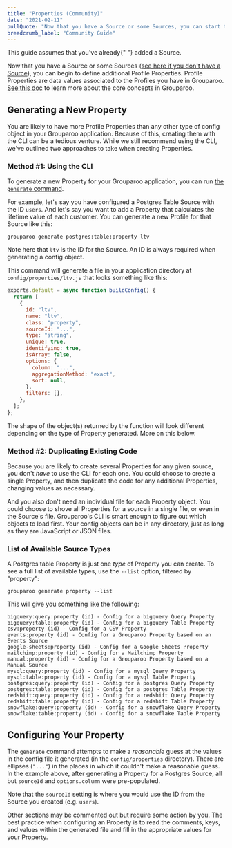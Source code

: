 ```yaml
---
title: "Properties (Community)"
date: "2021-02-11"
pullQuote: "Now that you have a Source or some Sources, you can start to define Profile Properties. Profile Properties are data values associated to the Profiles you have in Grouparoo."
breadcrumb_label: "Community Guide"
---
```


<ConfigToggle edition="community" section="properties" />

<Alert variant="warning">
  This guide assumes that you've already{" "}
  <Link href="/docs/config/sources/community">added a Source</Link>.
</Alert>

Now that you have a Source or some Sources ([see here if you don't have a Source](/docs/config/sources/community)), you can begin to define additional Profile Properties. Profile Properties are data values associated to the Profiles you have in Grouparoo. [See this doc](/docs/getting-started/product-concepts) to learn more about the core concepts in Grouparoo.

## Generating a New Property

You are likely to have more Profile Properties than any other type of config object in your Grouparoo application. Because of this, creating them with the CLI can be a tedious venture. While we still recommend using the CLI, we've outlined two approaches to take when creating Properties.

### Method #1: Using the CLI

To generate a new Property for your Grouparoo application, you can run [the `generate` command](/docs/cli/config#generate).

For example, let's say you have configured a Postgres Table Source with the ID `users`. And let's say you want to add a Property that calculates the lifetime value of each customer. You can generate a new Profile for that Source like this:

    grouparoo generate postgres:table:property ltv

Note here that `ltv` is the ID for the Source. An ID is always required when generating a config object.

This command will generate a file in your application directory at `config/properties/ltv.js` that looks something like this:

```js
exports.default = async function buildConfig() {
  return [
    {
      id: "ltv",
      name: "ltv",
      class: "property",
      sourceId: "...",
      type: "string",
      unique: true,
      identifying: true,
      isArray: false,
      options: {
        column: "...",
        aggregationMethod: "exact",
        sort: null,
      },
      filters: [],
    },
  ];
};
```

The shape of the object(s) returned by the function will look different depending on the type of Property generated. More on this below.

### Method #2: Duplicating Existing Code

Because you are likely to create several Properties for any given source, you don't _have_ to use the CLI for each one. You could choose to create a single Property, and then duplicate the code for any additional Properties, changing values as necessary.

And you also don't need an individual file for each Property object. You could choose to shove all Properties for a source in a single file, or even in the Source's file. Grouparoo's CLI is smart enough to figure out which objects to load first. Your config objects can be in any directory, just as long as they are JavaScript or JSON files.

### List of Available Source Types

A Postgres table Property is just one _type_ of Property you can create. To see a full list of available types, use the `--list` option, filtered by "property":

    grouparoo generate property --list

This will give you something like the following:

    bigquery:query:property (id) - Config for a bigquery Query Property
    bigquery:table:property (id) - Config for a bigquery Table Property
    csv:property (id) - Config for a CSV Property
    events:property (id) - Config for a Grouparoo Property based on an Events Source
    google-sheets:property (id) - Config for a Google Sheets Property
    mailchimp:property (id) - Config for a Mailchimp Property
    manual:property (id) - Config for a Grouparoo Property based on a Manual Source
    mysql:query:property (id) - Config for a mysql Query Property
    mysql:table:property (id) - Config for a mysql Table Property
    postgres:query:property (id) - Config for a postgres Query Property
    postgres:table:property (id) - Config for a postgres Table Property
    redshift:query:property (id) - Config for a redshift Query Property
    redshift:table:property (id) - Config for a redshift Table Property
    snowflake:query:property (id) - Config for a snowflake Query Property
    snowflake:table:property (id) - Config for a snowflake Table Property

## Configuring Your Property

The `generate` command attempts to make a _reasonable_ guess at the values in the config file it generated (in the `config/properties` directory). There are ellipses (`"..."`) in the places in which it couldn't make a reasonable guess. In the example above, after generating a Property for a Postgres Source, all but `sourceId` and `options.column` were pre-populated.

<Alert variant="primary">
  Note that the <code>sourceId</code> setting is where you would use the ID from
  the Source you created (e.g. <code>users</code>).
</Alert>

Other sections may be commented out but require some action by you. The best practice when configuring an Property is to read the comments, keys, and values within the generated file and fill in the appropriate values for your Property.

<ValidateAndApplyConfig />
